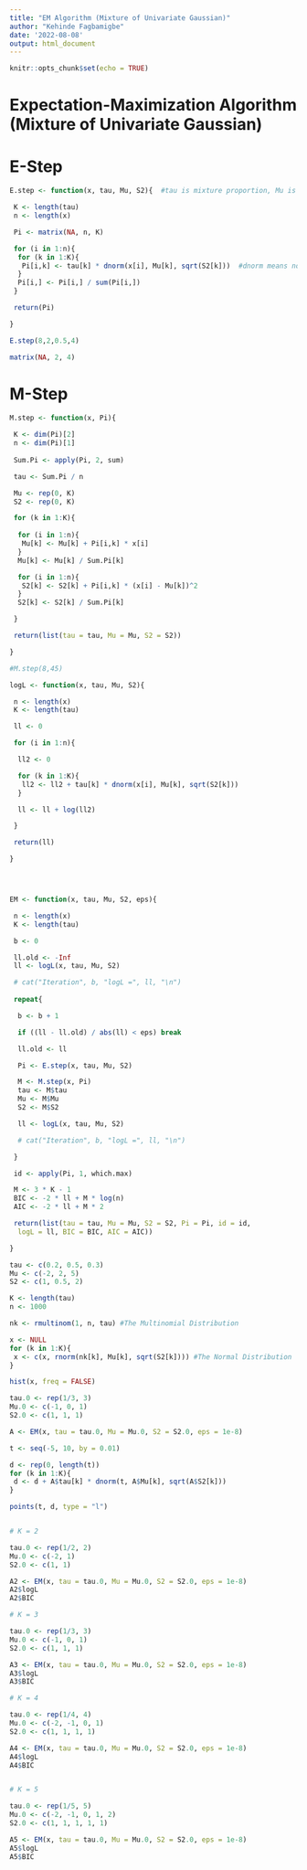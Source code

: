 ```yaml
---
title: "EM Algorithm (Mixture of Univariate Gaussian)"
author: "Kehinde Fagbamigbe"
date: '2022-08-08'
output: html_document
---
```


```r
knitr::opts_chunk$set(echo = TRUE)
```


# Expectation-Maximization Algorithm (Mixture of Univariate Gaussian)
# E-Step
```r
E.step <- function(x, tau, Mu, S2){  #tau is mixture proportion, Mu is mean S2 is standard deviation

 K <- length(tau)
 n <- length(x)

 Pi <- matrix(NA, n, K)

 for (i in 1:n){
  for (k in 1:K){
   Pi[i,k] <- tau[k] * dnorm(x[i], Mu[k], sqrt(S2[k]))  #dnorm means normal distribution #for each observation get the posterior pr for each cluster
  } 
  Pi[i,] <- Pi[i,] / sum(Pi[i,])
 }

 return(Pi)

}
```




```r
E.step(8,2,0.5,4)
```


```r
matrix(NA, 2, 4)

```


# M-Step
```r
M.step <- function(x, Pi){

 K <- dim(Pi)[2]
 n <- dim(Pi)[1]
 
 Sum.Pi <- apply(Pi, 2, sum)

 tau <- Sum.Pi / n

 Mu <- rep(0, K)
 S2 <- rep(0, K)

 for (k in 1:K){
 
  for (i in 1:n){
   Mu[k] <- Mu[k] + Pi[i,k] * x[i]
  }
  Mu[k] <- Mu[k] / Sum.Pi[k]

  for (i in 1:n){   
   S2[k] <- S2[k] + Pi[i,k] * (x[i] - Mu[k])^2
  }
  S2[k] <- S2[k] / Sum.Pi[k]

 }

 return(list(tau = tau, Mu = Mu, S2 = S2))

}
```


```r
#M.step(8,45)
```



```r
logL <- function(x, tau, Mu, S2){

 n <- length(x)
 K <- length(tau)

 ll <- 0

 for (i in 1:n){

  ll2 <- 0

  for (k in 1:K){
   ll2 <- ll2 + tau[k] * dnorm(x[i], Mu[k], sqrt(S2[k])) 
  }

  ll <- ll + log(ll2)

 }

 return(ll)

}




EM <- function(x, tau, Mu, S2, eps){

 n <- length(x)
 K <- length(tau)

 b <- 0

 ll.old <- -Inf
 ll <- logL(x, tau, Mu, S2)

 # cat("Iteration", b, "logL =", ll, "\n")
 
 repeat{

  b <- b + 1

  if ((ll - ll.old) / abs(ll) < eps) break

  ll.old <- ll

  Pi <- E.step(x, tau, Mu, S2)

  M <- M.step(x, Pi)
  tau <- M$tau
  Mu <- M$Mu
  S2 <- M$S2

  ll <- logL(x, tau, Mu, S2)

  # cat("Iteration", b, "logL =", ll, "\n")

 }

 id <- apply(Pi, 1, which.max)

 M <- 3 * K - 1
 BIC <- -2 * ll + M * log(n)
 AIC <- -2 * ll + M * 2

 return(list(tau = tau, Mu = Mu, S2 = S2, Pi = Pi, id = id,
  logL = ll, BIC = BIC, AIC = AIC))

}
```


```r
tau <- c(0.2, 0.5, 0.3)
Mu <- c(-2, 2, 5)
S2 <- c(1, 0.5, 2)

K <- length(tau)
n <- 1000

nk <- rmultinom(1, n, tau) #The Multinomial Distribution
```


```r
x <- NULL
for (k in 1:K){
 x <- c(x, rnorm(nk[k], Mu[k], sqrt(S2[k]))) #The Normal Distribution
}

hist(x, freq = FALSE)

tau.0 <- rep(1/3, 3)
Mu.0 <- c(-1, 0, 1)
S2.0 <- c(1, 1, 1)

A <- EM(x, tau = tau.0, Mu = Mu.0, S2 = S2.0, eps = 1e-8)

t <- seq(-5, 10, by = 0.01)

d <- rep(0, length(t))
for (k in 1:K){
 d <- d + A$tau[k] * dnorm(t, A$Mu[k], sqrt(A$S2[k]))
}

points(t, d, type = "l")


# K = 2

tau.0 <- rep(1/2, 2)
Mu.0 <- c(-2, 1)
S2.0 <- c(1, 1)

A2 <- EM(x, tau = tau.0, Mu = Mu.0, S2 = S2.0, eps = 1e-8)
A2$logL
A2$BIC

# K = 3

tau.0 <- rep(1/3, 3)
Mu.0 <- c(-1, 0, 1)
S2.0 <- c(1, 1, 1)

A3 <- EM(x, tau = tau.0, Mu = Mu.0, S2 = S2.0, eps = 1e-8)
A3$logL
A3$BIC

# K = 4

tau.0 <- rep(1/4, 4)
Mu.0 <- c(-2, -1, 0, 1)
S2.0 <- c(1, 1, 1, 1)

A4 <- EM(x, tau = tau.0, Mu = Mu.0, S2 = S2.0, eps = 1e-8)
A4$logL
A4$BIC


# K = 5

tau.0 <- rep(1/5, 5)
Mu.0 <- c(-2, -1, 0, 1, 2)
S2.0 <- c(1, 1, 1, 1, 1)

A5 <- EM(x, tau = tau.0, Mu = Mu.0, S2 = S2.0, eps = 1e-8)
A5$logL
A5$BIC





```

